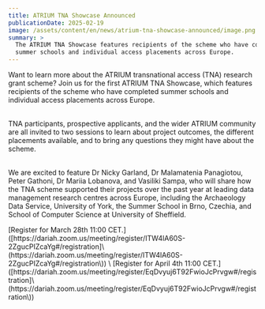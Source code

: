 ```yaml
---
title: ATRIUM TNA Showcase Announced
publicationDate: 2025-02-19
image: /assets/content/en/news/atrium-tna-showcase-announced/image.png
summary: >
  The ATRIUM TNA Showcase features recipients of the scheme who have completed
  summer schools and individual access placements across Europe.
---
```

Want to learn more about the ATRIUM transnational access (TNA) research grant scheme? Join us for the first ATRIUM TNA Showcase, which features recipients of the scheme who have completed summer schools and individual access placements across Europe.

\
TNA participants, prospective applicants, and the wider ATRIUM community are all invited to two sessions to learn about project outcomes, the different placements available, and to bring any questions they might have about the scheme. 

\
We are excited to feature Dr Nicky Garland, Dr Malamatenia Panagiotou, Peter Gathoni, Dr Mariia Lobanova, and Vasiliki Sampa, who will share how the TNA scheme supported their projects over the past year at leading data management research centres across Europe, including the Archaeology Data Service, University of York, the Summer School in Brno, Czechia, and School of Computer Science at University of Sheffield. 



<Link link={{"discriminant":"external"}}>[Register for March 28th 11:00 CET.]([https://dariah.zoom.us/meeting/register/ITW4lA60S-2ZgucPIZcaYg#/registration]\(https://dariah.zoom.us/meeting/register/ITW4lA60S-2ZgucPIZcaYg#/registration\))</Link> \
[Register for April 4th 11:00 CET.]([https://dariah.zoom.us/meeting/register/EqDvyuj6T92FwioJcPrvgw#/registration]\(https://dariah.zoom.us/meeting/register/EqDvyuj6T92FwioJcPrvgw#/registration\))



